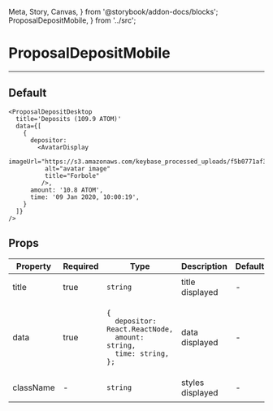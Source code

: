   Meta, Story, Canvas,
} from '@storybook/addon-docs/blocks';
  ProposalDepositMobile,
} from '../src';

<Meta title="ProposalDepositMobile" component={ProposalDepositMobile} />

# ProposalDepositMobile
---

## Default
<Canvas>
  <Story name="Default">
    <ProposalDepositMobile
      title='Deposits (109.9 ATOM)'
      data={depositData}
    />
  </Story>
</Canvas>

```
<ProposalDepositDesktop
  title='Deposits (109.9 ATOM)'
  data={[
    {
      depositor:
        <AvatarDisplay
          imageUrl="https://s3.amazonaws.com/keybase_processed_uploads/f5b0771af36b2e3d6a196a29751e1f05_360_360.jpeg"
          alt="avatar image"
          title="Forbole"
         />,
      amount: '10.8 ATOM',
      time: '09 Jan 2020, 10:00:19',
    }
  ]}
/>
```

## Props
<table>
<thead>
  <tr>
    <th>Property</th>
    <th>Required</th>
    <th>Type</th>
    <th>Description</th>
    <th>Default</th>
  </tr>
  </thead>
<tbody>
  <tr>
    <td>title</td>
    <td>true</td>
    <td>

`string`

  </td>
    <td>title displayed</td>
    <td>-</td>
  </tr>
  <tr>
    <td>data</td>
    <td>true</td>
    <td>

```
{
  depositor: React.ReactNode,
  amount: string,
  time: string,
};
```

  </td>
    <td>data displayed</td>
    <td>-</td>
  </tr>
  <tr>
    <td>className</td>
    <td>-</td>
    <td>

`string`

  </td>
    <td>styles displayed</td>
    <td>-</td>
  </tr>
</tbody>
  </table>
<br/>

